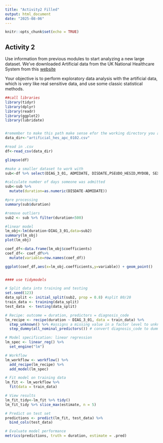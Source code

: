 ```yaml
---
title: "Activity2 Filled"
output: html_document
date: "2025-08-06"
---
```


```r
knitr::opts_chunk$set(echo = TRUE)
```

## Activity 2

Use information from previous modules to start analyzing a new large dataset. We've downloaded Artificial data from the UK National Healthcare System from this [website](https://digital.nhs.uk/services/artificial-data)

Your objective is to perform exploratory data analysis with the artificial data, which is very like real sensitive data, and use some classic statistical methods.

```r

##call libraries
library(tidyr)
library(dplyr)
library(readr)
library(ggplot2)
library(lubridate)


#remember to make this path make sense efor the working directory you are currently in
data_dir<-"artificial_hes_apc_0102.csv"

#read in .csv
df<-read_csv(data_dir)

glimpse(df)

#make a smaller dataset to work with
sub<-df %>% select(DIAG_3_01, ADMIDATE, DISDATE,PSEUDO_HESID,MYDOB, SEX)

#calculate number of days someone was admitted
sub<-sub %>% 
  mutate(duration=as.numeric(DISDATE-ADMIDATE))

#pre processing
summary(sub$duration)

#remove outliers
sub2 <- sub %>% filter(duration<500)

#linear model
lm_obj<-lm(duration~DIAG_3_01,data=sub2)
summary(lm_obj)
plot(lm_obj)

coef_df<-data.frame(lm_obj$coefficients) 
coef_df<- coef_df%>%
  mutate(variable=row.names(coef_df))

ggplot(coef_df,aes(x=lm_obj.coefficients,y=variable)) + geom_point()


#### use tidymodels

# Split data into training and testing
set.seed(123)
data_split <- initial_split(sub2, prop = 0.8) #split 80/20
train_data <- training(data_split)
test_data  <- testing(data_split)

# Recipe: outcome = duration, predictors = diagnosis_code
lm_recipe <- recipe(duration ~ DIAG_3_01, data = train_data) %>%
  step_unknown() %>% #assigns a missing value in a factor level to unknown
  step_dummy(all_nominal_predictors()) # convert diagnosis_code to dummies

# Model specification: linear regression
lm_spec <- linear_reg() %>%
  set_engine("lm")

# Workflow
lm_workflow <- workflow() %>%
  add_recipe(lm_recipe) %>%
  add_model(lm_spec)

# Fit model on training data
lm_fit <- lm_workflow %>%
  fit(data = train_data)

# View results
lm_fit_tidy<-lm_fit %>% tidy()
lm_fit_tidy %>% slice_max(estimate, n = 5)

# Predict on test set
predictions <- predict(lm_fit, test_data) %>%
  bind_cols(test_data)

# Evaluate model performance
metrics(predictions, truth = duration, estimate = .pred)

```





